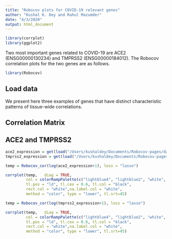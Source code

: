 ```yaml
---
title: "Robocov plots for COVID-19 relevant genes"
author: "Kushal K. Dey and Rahul Mazumder"
date: "4/3/2020"
output: html_document
---
```


```r
library(corrplot)
library(ggplot2)
```


Two most important genes related to COVID-19 are ACE2 (ENSG00000130234) and TMPRSS2 (ENSG00000184012). The Robocov correlation plots for the two genes are as follows.

```r
library(Robocov)
```

## Load data

We present here three examples of genes that have distinct characteristic patterns of tissue-wide correlations.

## Correlation Matrix

## ACE2 and TMPRSS2

```r
ace2_expression = get(load("/Users/kushaldey/Documents/Robocov-pages/data/ACE2_expression.rda"))
tmprss2_expression = get(load("/Users/kushaldey/Documents/Robocov-pages/data/TMPRSS2_expression.rda"))
```


```r
temp = Robocov_cor(log(ace2_expression+1), loss = "lasso")
```

```r
corrplot(temp,   diag = TRUE,
         col = colorRampPalette(c("lightblue4", "lightblue2", "white", "indianred1", "indianred3"))(200),
         tl.pos = "ld", tl.cex = 0.6, tl.col = "black",
         rect.col = "white",na.label.col = "white",
         method = "color", type = "lower", tl.srt=45)
```

```r
temp = Robocov_cor(log(tmprss2_expression+1), loss = "lasso")
```

```r
corrplot(temp,   diag = TRUE,
         col = colorRampPalette(c("lightblue4", "lightblue2", "white", "indianred1", "indianred3"))(200),
         tl.pos = "ld", tl.cex = 0.6, tl.col = "black",
         rect.col = "white",na.label.col = "white",
         method = "color", type = "lower", tl.srt=45)
```

